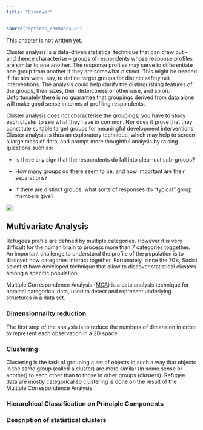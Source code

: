 ```yaml
---
title: "Discover"
---
```


```r
source("options_communes.R")
```


<div class="important">
This chapter is not written yet.
</div>

Cluster analysis is a data-driven statistical technique that can draw out – and thence characterise – groups of respondents whose response profiles are similar to one another. The response profiles may serve to differentiate one group from another if they are somewhat distinct. This might be needed if the aim were, say, to define target groups for distinct safety net interventions. The analysis could help clarify the distinguishing features of the groups, their sizes, their distinctness or otherwise, and so on. Unfortunately there is no guarantee that groupings derived from data alone will make good sense in terms of profiling respondents. 

Cluster analysis does not characterise the groupings; you have to study each cluster to see what they have in common. Nor does it prove that they constitute suitable target groups for meaningful development interventions Cluster analysis is thus an exploratory technique, which may help to screen a large mass of data, and prompt more thoughtful analysis by raising questions such as:  

 *  Is there any sign that the respondents do fall into clear-cut sub-groups?  
 
 *  How many groups do there seem to be, and how important are their separations? 
 
 *  If there are distinct groups, what sorts of responses do “typical” group members give?  
 

![](images/cluster.png)


## Multivariate Analysis

Refugees profile are defined by multiple categories. However it is very difficult for the human brain to process more than 7 categories toggether. An important challenge to understand the profile of the population is to discover how categories interact together. Fortunately, since the 70's, Social scientist have developed technique that allow to discover statistical clusters among a specific population. 

Multiple Correspondence Analysis ([MCA](https://en.wikipedia.org/wiki/Multiple_correspondence_analysis)) is a data analysis technique for nominal categorical data, used to detect and represent underlying structures in a data set.



### Dimensionnality reduction

The first step of the analysis is to reduce the numbers of dimansion in order to represent each observation in a 2D space.

### Clustering

Clustering is the task of grouping a set of objects in such a way that objects in the same group (called a cluster) are more similar (in some sense or another) to each other than to those in other groups (clusters). Refugee data are mostly categorical so clustering is done on the result of the Multiple Correspondence Analysis.


### Hierarchical Classification on Principle Components

### Description of statistical clusters



